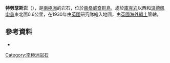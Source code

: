 {{coord|57|4|S|26|45|W|display=title}}

'''特勞瑟斯岩'''（{{lang-en|Trousers Rock}}），是[[南極洲|南極洲]]的岩石，位於[[南桑威奇群島|南桑威奇群島]]，處於[[庫克岩|庫克岩]]以西和[[溫德凱申島|溫德凱申島]]東北面0.6公里，在1930年由[[英國|英國]]研究隊繪入地圖，由[[英國海外領土|英國海外領土]]管轄。

==參考資料==
* {{usgs-gazetteer}}

{{Antarctica-geo-stub}}
[[Category:南極洲岩石|Category:南極洲岩石]]